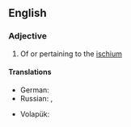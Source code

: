 ==English==

===Adjective===
{{en-adj|-}}

# Of or pertaining to the [[ischium]]

====Translations====
{{trans-top|of or pertaining to the ischium}}
* German: {{t|de|ischiatisch}}
* Russian: {{t+|ru|седа́лищный}}, {{t|ru|ишиа́сный}}
{{trans-mid}}
* Volapük: {{t|vo|skiadik}}
{{trans-bottom}}